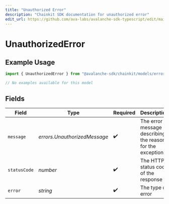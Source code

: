 ```yaml
---
title: "Unauthorized Error"
description: "Chainkit SDK documentation for unauthorized error"
edit_url: https://github.com/ava-labs/avalanche-sdk-typescript/edit/main/chainkit/docs/models/errors/unauthorizederror.md
---
```


# UnauthorizedError

## Example Usage

```typescript
import { UnauthorizedError } from "@avalanche-sdk/chainkit/models/errors";

// No examples available for this model
```

## Fields

| Field                                                     | Type                                                      | Required                                                  | Description                                               | Example                                                   |
| --------------------------------------------------------- | --------------------------------------------------------- | --------------------------------------------------------- | --------------------------------------------------------- | --------------------------------------------------------- |
| `message`                                                 | *errors.UnauthorizedMessage*                              | :heavy_check_mark:                                        | The error message describing the reason for the exception |                                                           |
| `statusCode`                                              | *number*                                                  | :heavy_check_mark:                                        | The HTTP status code of the response                      | 401                                                       |
| `error`                                                   | *string*                                                  | :heavy_check_mark:                                        | The type of error                                         | Unauthorized                                              |